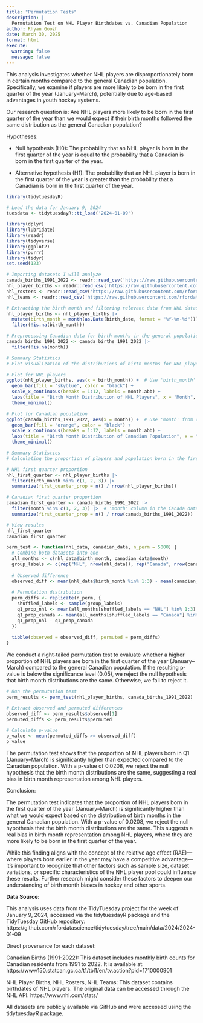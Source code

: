 ```yaml
---
title: "Permutation Tests"
description: |
  Permutation Test on NHL Player Birthdates vs. Canadian Population
author: Rhyan Goozh
date: March 30, 2025
format: html
execute: 
  warning: false
  message: false
---
```


This analysis investigates whether NHL players are disproportionately born in certain months compared to the general Canadian population. Specifically, we examine if players are more likely to be born in the first quarter of the year (January–March), potentially due to age-based advantages in youth hockey systems.

Our research question is: Are NHL players more likely to be born in the first quarter of the year than we would expect if their birth months followed the same distribution as the general Canadian population?

Hypotheses:

-   Null hypothesis (H0): The probability that an NHL player is born in the first quarter of the year is equal to the probability that a Canadian is born in the first quarter of the year.

-   Alternative hypothesis (H1): The probability that an NHL player is born in the first quarter of the year is greater than the probability that a Canadian is born in the first quarter of the year.

```r
library(tidytuesdayR)

# Load the data for January 9, 2024
tuesdata <- tidytuesdayR::tt_load('2024-01-09')
```

```r
library(dplyr)
library(lubridate)
library(readr)
library(tidyverse)
library(ggplot2)
library(purrr)
library(tidyr)
set.seed(123)
```

```r
# Importing datasets I will analyze 
canada_births_1991_2022 <- readr::read_csv('https://raw.githubusercontent.com/rfordatascience/tidytuesday/main/data/2024/2024-01-09/canada_births_1991_2022.csv')
nhl_player_births <- readr::read_csv('https://raw.githubusercontent.com/rfordatascience/tidytuesday/main/data/2024/2024-01-09/nhl_player_births.csv')
nhl_rosters <- readr::read_csv('https://raw.githubusercontent.com/rfordatascience/tidytuesday/main/data/2024/2024-01-09/nhl_rosters.csv')
nhl_teams <- readr::read_csv('https://raw.githubusercontent.com/rfordatascience/tidytuesday/main/data/2024/2024-01-09/nhl_teams.csv')
```

```r
# Extracting the birth month and filtering relevant data from NHL dataset
nhl_player_births <- nhl_player_births |> 
  mutate(birth_month = month(as.Date(birth_date, format = "%Y-%m-%d"))) |> 
  filter(!is.na(birth_month))

# Preprocessing Canadian data for birth months in the general population and removing NA values
canada_births_1991_2022 <- canada_births_1991_2022 |> 
  filter(!is.na(month))
```

```r
# Summary Statistics
# Plot visualization of the distributions of birth months for NHL players and the Canadian population

# Plot for NHL players
ggplot(nhl_player_births, aes(x = birth_month)) +  # Use 'birth_month' from nhl_player_births
  geom_bar(fill = "skyblue", color = "black") +
  scale_x_continuous(breaks = 1:12, labels = month.abb) +
  labs(title = "Birth Month Distribution of NHL Players", x = "Month", y = "Count") +
  theme_minimal()

# Plot for Canadian population
ggplot(canada_births_1991_2022, aes(x = month)) +  # Use 'month' from canada_births_1991_2022
  geom_bar(fill = "orange", color = "black") +
  scale_x_continuous(breaks = 1:12, labels = month.abb) +
  labs(title = "Birth Month Distribution of Canadian Population", x = "Month", y = "Count") +
  theme_minimal()
```

```r
# Summary Statistics
# Calculating the proportion of players and population born in the first quarter (Jan-Mar)

# NHL first quarter proportion
nhl_first_quarter <- nhl_player_births |> 
  filter(birth_month %in% c(1, 2, 3)) |> 
  summarize(first_quarter_prop = n() / nrow(nhl_player_births))

# Canadian first quarter proportion
canadian_first_quarter <- canada_births_1991_2022 |> 
  filter(month %in% c(1, 2, 3)) |>  # 'month' column in the Canada dataset
  summarize(first_quarter_prop = n() / nrow(canada_births_1991_2022))

# View results
nhl_first_quarter
canadian_first_quarter
```

```r
perm_test <- function(nhl_data, canadian_data, n_perm = 5000) {
  # Combine both datasets into one
  all_months <- c(nhl_data$birth_month, canadian_data$month)
  group_labels <- c(rep("NHL", nrow(nhl_data)), rep("Canada", nrow(canadian_data)))
  
  # Observed difference
  observed_diff <- mean(nhl_data$birth_month %in% 1:3) - mean(canadian_data$month %in% 1:3)
  
  # Permutation distribution
  perm_diffs <- replicate(n_perm, {
    shuffled_labels <- sample(group_labels)
    q1_prop_nhl <- mean(all_months[shuffled_labels == "NHL"] %in% 1:3)
    q1_prop_canada <- mean(all_months[shuffled_labels == "Canada"] %in% 1:3)
    q1_prop_nhl - q1_prop_canada
  })
  
  tibble(observed = observed_diff, permuted = perm_diffs)
}
```

We conduct a right-tailed permutation test to evaluate whether a higher proportion of NHL players are born in the first quarter of the year (January–March) compared to the general Canadian population. If the resulting p-value is below the significance level (0.05), we reject the null hypothesis that birth month distributions are the same. Otherwise, we fail to reject it.
```r
# Run the permutation test
perm_results <- perm_test(nhl_player_births, canada_births_1991_2022)

# Extract observed and permuted differences
observed_diff <- perm_results$observed[1]
permuted_diffs <- perm_results$permuted

# Calculate p-value
p_value <- mean(permuted_diffs >= observed_diff)
p_value
```
The permutation test shows that the proportion of NHL players born in Q1 (January–March) is significantly higher than expected compared to the Canadian population. With a p-value of 0.0208, we reject the null hypothesis that the birth month distributions are the same, suggesting a real bias in birth month representation among NHL players.

Conclusion:

The permutation test indicates that the proportion of NHL players born in the first quarter of the year (January–March) is significantly higher than what we would expect based on the distribution of birth months in the general Canadian population. With a p-value of 0.0208, we reject the null hypothesis that the birth month distributions are the same. This suggests a real bias in birth month representation among NHL players, where they are more likely to be born in the first quarter of the year.

While this finding aligns with the concept of the relative age effect (RAE)—where players born earlier in the year may have a competitive advantage—it's important to recognize that other factors such as sample size, dataset variations, or specific characteristics of the NHL player pool could influence these results. Further research might consider these factors to deepen our understanding of birth month biases in hockey and other sports.

**Data Source:**

This analysis uses data from the TidyTuesday project for the week of January 9, 2024, accessed via the tidytuesdayR package and the TidyTuesday GitHub repository: 
https://github.com/rfordatascience/tidytuesday/tree/main/data/2024/2024-01-09 

Direct provenance for each dataset:

Canadian Births (1991-2022): This dataset includes monthly birth counts for Canadian residents from 1991 to 2022. It is available at: https://www150.statcan.gc.ca/t1/tbl1/en/tv.action?pid=1710000901

NHL Player Births, NHL Rosters, NHL Teams: This dataset contains birthdates of NHL players. The original data can be accessed through the NHL API:
https://www.nhl.com/stats/ 

All datasets are publicly available via GitHub and were accessed using the tidytuesdayR package.
